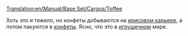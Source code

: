 [[Translation:en/Manual/Base Set/Cargos/Toffee]]

{{ru/Manual/Base Set/Cargos/Груз| имя=Ириски
| Изображение=ToffeeQuarry.png
| производит=[[ru/Manual/Base Set/Industries/Ирисовый карьер|Ирисовый карьер]]
| принимает=[[ru/Manual/Base Set/Industries/Конфетная фабрика|Конфетная фабрика]]
}}

Хоть это и тяжело, но конфеты добываются на [[ru/Manual/Base Set/Industries/Ирисовый карьер|ирисовом карьере]], а потом пакуются в [[ru/Manual/Base Set/Cargos/Конфеты|конфеты]]. Ясно, что это в [[ru/Manual/Климат|игрушечном]] мире.